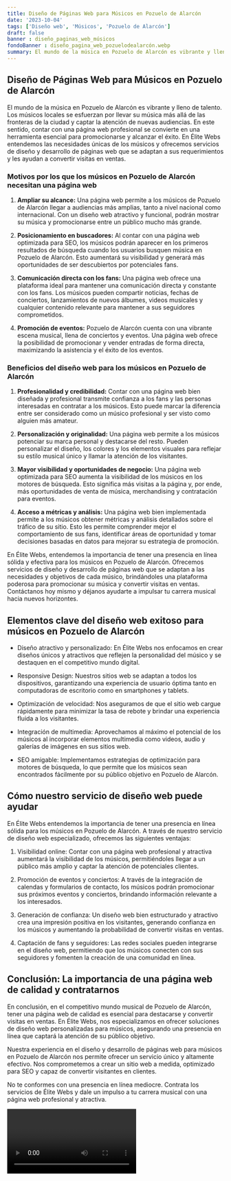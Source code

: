 ```yaml
---
title: Diseño de Páginas Web para Músicos en Pozuelo de Alarcón
date: '2023-10-04'
tags: ['Diseño web', 'Músicos', 'Pozuelo de Alarcón']
draft: false
banner : diseño_paginas_web_músicos
fondoBanner : diseño_pagina_web_pozuelodealarcón.webp
summary: El mundo de la música en Pozuelo de Alarcón es vibrante y lleno de talento. Los músicos locales se esfuerzan por llevar su música más allá de las fronteras de la ciudad y captar la atención de nuevas audiencias. En este sentido, contar con una página web profesional se convierte en una herramienta esencial para promocionarse y alcanzar el éxito. En Élite Webs entendemos las necesidades únicas de los músicos y ofrecemos servicios de diseño y desarrollo de páginas web que se adaptan a sus requerimientos y les ayudan a convertir visitas en ventas.
---
```


## Diseño de Páginas Web para Músicos en Pozuelo de Alarcón

El mundo de la música en Pozuelo de Alarcón es vibrante y lleno de talento. Los músicos locales se esfuerzan por llevar su música más allá de las fronteras de la ciudad y captar la atención de nuevas audiencias. En este sentido, contar con una página web profesional se convierte en una herramienta esencial para promocionarse y alcanzar el éxito. En Élite Webs entendemos las necesidades únicas de los músicos y ofrecemos servicios de diseño y desarrollo de páginas web que se adaptan a sus requerimientos y les ayudan a convertir visitas en ventas.

### Motivos por los que los músicos en Pozuelo de Alarcón necesitan una página web

1. **Ampliar su alcance:** Una página web permite a los músicos de Pozuelo de Alarcón llegar a audiencias más amplias, tanto a nivel nacional como internacional. Con un diseño web atractivo y funcional, podrán mostrar su música y promocionarse entre un público mucho más grande.

2. **Posicionamiento en buscadores:** Al contar con una página web optimizada para SEO, los músicos podrán aparecer en los primeros resultados de búsqueda cuando los usuarios busquen música en Pozuelo de Alarcón. Esto aumentará su visibilidad y generará más oportunidades de ser descubiertos por potenciales fans.

3. **Comunicación directa con los fans:** Una página web ofrece una plataforma ideal para mantener una comunicación directa y constante con los fans. Los músicos pueden compartir noticias, fechas de conciertos, lanzamientos de nuevos álbumes, videos musicales y cualquier contenido relevante para mantener a sus seguidores comprometidos.

4. **Promoción de eventos:** Pozuelo de Alarcón cuenta con una vibrante escena musical, llena de conciertos y eventos. Una página web ofrece la posibilidad de promocionar y vender entradas de forma directa, maximizando la asistencia y el éxito de los eventos.

### Beneficios del diseño web para los músicos en Pozuelo de Alarcón

1. **Profesionalidad y credibilidad:** Contar con una página web bien diseñada y profesional transmite confianza a los fans y las personas interesadas en contratar a los músicos. Esto puede marcar la diferencia entre ser considerado como un músico profesional y ser visto como alguien más amateur.

2. **Personalización y originalidad:** Una página web permite a los músicos potenciar su marca personal y destacarse del resto. Pueden personalizar el diseño, los colores y los elementos visuales para reflejar su estilo musical único y llamar la atención de los visitantes.

3. **Mayor visibilidad y oportunidades de negocio:** Una página web optimizada para SEO aumenta la visibilidad de los músicos en los motores de búsqueda. Esto significa más visitas a la página y, por ende, más oportunidades de venta de música, merchandising y contratación para eventos.

4. **Acceso a métricas y análisis:** Una página web bien implementada permite a los músicos obtener métricas y análisis detallados sobre el tráfico de su sitio. Esto les permite comprender mejor el comportamiento de sus fans, identificar áreas de oportunidad y tomar decisiones basadas en datos para mejorar su estrategia de promoción.

En Élite Webs, entendemos la importancia de tener una presencia en línea sólida y efectiva para los músicos en Pozuelo de Alarcón. Ofrecemos servicios de diseño y desarrollo de páginas web que se adaptan a las necesidades y objetivos de cada músico, brindándoles una plataforma poderosa para promocionar su música y convertir visitas en ventas. Contáctanos hoy mismo y déjanos ayudarte a impulsar tu carrera musical hacia nuevos horizontes.

<GifSeo />

<Cta />

## Elementos clave del diseño web exitoso para músicos en Pozuelo de Alarcón

- Diseño atractivo y personalizado: En Élite Webs nos enfocamos en crear diseños únicos y atractivos que reflejen la personalidad del músico y se destaquen en el competitivo mundo digital.

- Responsive Design: Nuestros sitios web se adaptan a todos los dispositivos, garantizando una experiencia de usuario óptima tanto en computadoras de escritorio como en smartphones y tablets.

- Optimización de velocidad: Nos aseguramos de que el sitio web cargue rápidamente para minimizar la tasa de rebote y brindar una experiencia fluida a los visitantes.

- Integración de multimedia: Aprovechamos al máximo el potencial de los músicos al incorporar elementos multimedia como videos, audio y galerías de imágenes en sus sitios web.

- SEO amigable: Implementamos estrategias de optimización para motores de búsqueda, lo que permite que los músicos sean encontrados fácilmente por su público objetivo en Pozuelo de Alarcón.

## Cómo nuestro servicio de diseño web puede ayudar

En Élite Webs entendemos la importancia de tener una presencia en línea sólida para los músicos en Pozuelo de Alarcón. A través de nuestro servicio de diseño web especializado, ofrecemos las siguientes ventajas:

1. Visibilidad online: Contar con una página web profesional y atractiva aumentará la visibilidad de los músicos, permitiéndoles llegar a un público más amplio y captar la atención de potenciales clientes.

2. Promoción de eventos y conciertos: A través de la integración de calendas y formularios de contacto, los músicos podrán promocionar sus próximos eventos y conciertos, brindando información relevante a los interesados.

3. Generación de confianza: Un diseño web bien estructurado y atractivo crea una impresión positiva en los visitantes, generando confianza en los músicos y aumentando la probabilidad de convertir visitas en ventas.

4. Captación de fans y seguidores: Las redes sociales pueden integrarse en el diseño web, permitiendo que los músicos conecten con sus seguidores y fomenten la creación de una comunidad en línea.

## Conclusión: La importancia de una página web de calidad y contratarnos

En conclusión, en el competitivo mundo musical de Pozuelo de Alarcón, tener una página web de calidad es esencial para destacarse y convertir visitas en ventas. En Élite Webs, nos especializamos en ofrecer soluciones de diseño web personalizadas para músicos, asegurando una presencia en línea que captará la atención de su público objetivo.

Nuestra experiencia en el diseño y desarrollo de páginas web para músicos en Pozuelo de Alarcón nos permite ofrecer un servicio único y altamente efectivo. Nos comprometemos a crear un sitio web a medida, optimizado para SEO y capaz de convertir visitantes en clientes.

No te conformes con una presencia en línea mediocre. Contrata los servicios de Élite Webs y dale un impulso a tu carrera musical con una página web profesional y atractiva.

<Video />

<CtaBot job='Músicos' city='Pozuelo de Alarcón'/>

<Gmaps query='Pozuelo de Alarcón+españa+maps' />